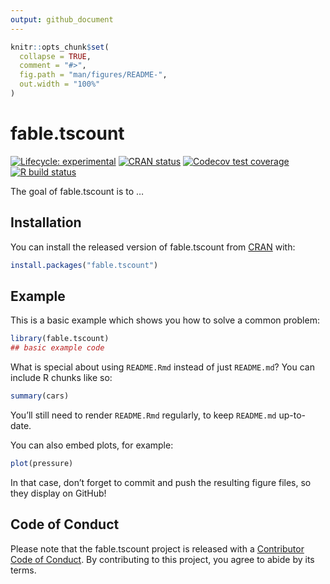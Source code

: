 ```yaml
---
output: github_document
---
```


<!-- README.md is generated from README.Rmd. Please edit that file -->

```r
knitr::opts_chunk$set(
  collapse = TRUE,
  comment = "#>",
  fig.path = "man/figures/README-",
  out.width = "100%"
)
```

# fable.tscount

<!-- badges: start -->
[![Lifecycle: experimental](https://img.shields.io/badge/lifecycle-experimental-orange.svg)](https://www.tidyverse.org/lifecycle/#experimental)
[![CRAN status](https://www.r-pkg.org/badges/version/fable.tscount)](https://CRAN.R-project.org/package=fable.tscount)
[![Codecov test coverage](https://codecov.io/gh/mitchelloharawild/fable.tscount/branch/master/graph/badge.svg)](https://codecov.io/gh/mitchelloharawild/fable.tscount?branch=master)
[![R build status](https://github.com/mitchelloharawild/fable.tscount/workflows/R-CMD-check/badge.svg)](https://github.com/mitchelloharawild/fable.tscount/actions)
<!-- badges: end -->

The goal of fable.tscount is to ...

## Installation

You can install the released version of fable.tscount from [CRAN](https://CRAN.R-project.org) with:

``` r
install.packages("fable.tscount")
```

## Example

This is a basic example which shows you how to solve a common problem:

```r
library(fable.tscount)
## basic example code
```

What is special about using `README.Rmd` instead of just `README.md`? You can include R chunks like so:

```r
summary(cars)
```

You'll still need to render `README.Rmd` regularly, to keep `README.md` up-to-date.

You can also embed plots, for example:

```r
plot(pressure)
```

In that case, don't forget to commit and push the resulting figure files, so they display on GitHub!


## Code of Conduct

Please note that the fable.tscount project is released with a [Contributor Code of Conduct](https://contributor-covenant.org/version/2/0/CODE_OF_CONDUCT.html). By contributing to this project, you agree to abide by its terms.

